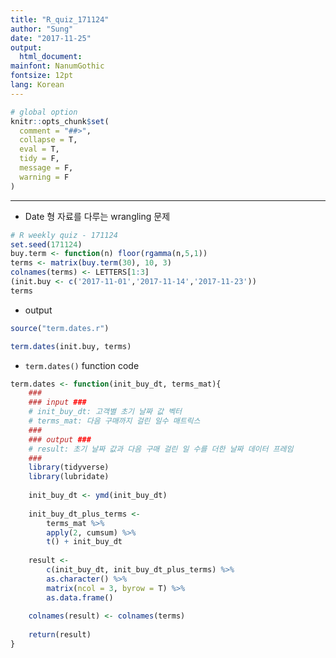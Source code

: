 ```yaml
---
title: "R_quiz_171124"
author: "Sung"
date: "2017-11-25"
output:
  html_document:
mainfont: NanumGothic
fontsize: 12pt
lang: Korean
---
```

```r
# global option
knitr::opts_chunk$set(
  comment = "##>",
  collapse = T,
  eval = T,
  tidy = F,
  message = F,
  warning = F
)
```
---  
- Date 형 자료를 다루는 wrangling 문제
```r
# R weekly quiz - 171124
set.seed(171124)
buy.term <- function(n) floor(rgamma(n,5,1))
terms <- matrix(buy.term(30), 10, 3)
colnames(terms) <- LETTERS[1:3]
(init.buy <- c('2017-11-01','2017-11-14','2017-11-23'))
terms

```
- output
```r
source("term.dates.r")

term.dates(init.buy, terms)

```

- `term.dates()` function code
```r
term.dates <- function(init_buy_dt, terms_mat){
    ###
    ### input ###
    # init_buy_dt: 고객별 초기 날짜 값 벡터
    # terms_mat: 다음 구매까지 걸린 일수 매트릭스
    ###
    ### output ###
    # result: 초기 날짜 값과 다음 구매 걸린 일 수를 더한 날짜 데이터 프레임
    ###
    library(tidyverse)
    library(lubridate)
    
    init_buy_dt <- ymd(init_buy_dt)
    
    init_buy_dt_plus_terms <- 
        terms_mat %>% 
        apply(2, cumsum) %>% 
        t() + init_buy_dt
    
    result <- 
        c(init_buy_dt, init_buy_dt_plus_terms) %>% 
        as.character() %>% 
        matrix(ncol = 3, byrow = T) %>%
        as.data.frame() 
    
    colnames(result) <- colnames(terms) 
    
    return(result)
}
```


